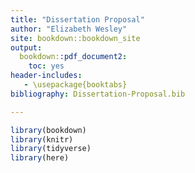 ```yaml
---
title: "Dissertation Proposal"
author: "Elizabeth Wesley"
site: bookdown::bookdown_site
output:
  bookdown::pdf_document2:
    toc: yes
header-includes:
   - \usepackage{booktabs}
bibliography: Dissertation-Proposal.bib  

---
```


```r
library(bookdown)
library(knitr)
library(tidyverse)
library(here)
```


<!-- Chapters:
01-intro
02-data
03-prelim
04-limits
05-path-forward
06-contingency
99-ref
-->



 

